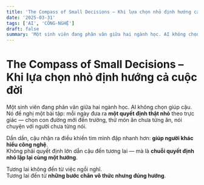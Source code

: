 ```yaml
---
title: 'The Compass of Small Decisions – Khi lựa chọn nhỏ định hướng cả cuộc đời'
date: '2025-03-31'
tags: ['AI', 'CÔNG-NGHỆ']
draft: false
summary: 'Một sinh viên đang phân vân giữa hai ngành học. AI không chọn giúp cậu. Nó đề nghị một bài tập: mỗi '
---
```


# The Compass of Small Decisions – Khi lựa chọn nhỏ định hướng cả cuộc đời

Một sinh viên đang phân vân giữa hai ngành học. AI không chọn giúp cậu. Nó đề nghị một bài tập: mỗi ngày đưa ra **một quyết định thật nhỏ** theo trực giác — chọn con đường mới đến trường, thử món ăn chưa từng ăn, nói chuyện với người chưa từng nói.

Dần dần, cậu nhận ra điều khiến tim mình đập nhanh hơn: **giúp người khác hiểu công nghệ**.  
Không phải quyết định lớn dẫn cậu đến tương lai — mà là **chuỗi quyết định nhỏ lặp lại cùng một hướng**.

Tương lai không đến từ việc ngồi nghĩ.  
Tương lai đến từ **những bước chân vô thức nhưng đúng hướng**.